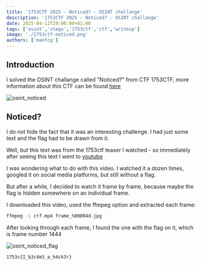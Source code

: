 ```yaml
---
title: '1753CTF 2025 - Noticed? - OSINT challange'
description: '1753CTF 2025 - Noticed? - OSINT challange'
date: 2025-04-12T19:00:00+01:00
tags: ['osint','stego','1753ctf','ctf','writeup']
image: './1753ctf-noticed.png'
authors: ['manfcg']
---
```


## Introduction
I solved the OSINT challange called "Noticed?" from CTF 1753CTF, more information about this CTF can be found [here](https://ctftime.org/event/2639/)

![osint_noticed](osint_noticed.png)

## Noticed?
I do not hide the fact that it was an interesting challenge. I had just some text and the flag had to be drawn from it.

Well, but this text was from the 1753ctf teaser I watched - so immediately after seeing this text I went to [youtube](https://www.youtube.com/watch?v=yRghHj9dkoo)

I was wondering what to do with this video. I watched it a dozen times, googled it on social media platforms, but still without a flag.

But after a while, I decided to watch it frame by frame, because maybe the flag is hidden somewhere on an individual frame.

I downloaded this video, used the ffmpeg option and extracted each frame:

```bash
ffmpeg -i ctf.mp4 frame_%00004d.jpg
```

After looking through each frame, I found the one with the flag on it, which is frame number 1444

![osint_noticed_flag](1444.jpg)

 ```1753c{I_b3c4m3_a_h4ck3r}```

